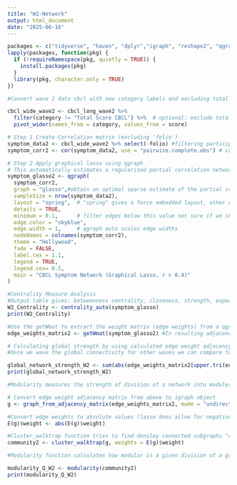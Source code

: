 ```yaml
---
title: "W2-Network"
output: html_document
date: "2025-06-16"
---
```


```r
packages <- c("tidyverse", "haven", "dplyr","igraph", "reshape2", "qgraph")
lapply(packages, function(pkg) {
  if (!requireNamespace(pkg, quietly = TRUE)) {
    install.packages(pkg)
  }
  library(pkg, character.only = TRUE)
})
```

```r
#Convert wave 2 data cbcl with new category labels and excluding total score to wide format 

cbcl_wide_wave2 <- cbcl_long_wave2 %>%
  filter(category != "Total Score CBCL") %>%  # optional: exclude total
  pivot_wider(names_from = category, values_from = score)
```

```r
# Step 1 Create Correlation matrix (excluding 'folio')
symptom_data2 <- cbcl_wide_wave2 %>% select(-folio) #filtering participant ID 
symptom_corr2 <- cor(symptom_data2, use = "pairwise.complete.obs") # cor function computes the correlation between columns x and y,  "pairwise.complete.obscomputes each pairwise correlation using only the rows (observations) that have non-missing values for that pair of variables

# Step 2 Apply graphical lasso using qgraph
# This automatically estimates a regularized partial correlation network
symptom_glasso2 <- qgraph(
  symptom_corr2,
  graph = "glasso",#obtain an optimal sparse estimate of the partial correlation matrix using the glasso package (Friedman, Hastie and Tibshirani, 2011)
  sampleSize = nrow(symptom_data2),
  layout = "spring",  # "spring" gives a force embedded layout, other options are "circle" or "groups", in fritz paper she used "layout"
  details = TRUE,
  minimum = 0.1,      # filter edges below this value not sure if we should filter for a maximum too 
  edge.color = "skyblue",
  edge.width = 1,     # qgraph auto scales edge widths
  nodeNames = colnames(symptom_corr2),
  theme = "Hollywood",
  fade = FALSE,
  label.cex = 1.1,
  legend = TRUE,
  legend.cex= 0.5,
  main = "CBCL Symptom Network (Graphical Lasso, r > 0.4)"
)

#Centrality Measure Analysis 
#Output table gives: betweenness centrality, closeness, strength, expected influence, shortest path length 
W2_Centrality <- centrality_auto(symptom_glasso)
print(W2_Centrality)
```

```r
#Use the getWmat to extract the weight matrix (edge weights) from a qgraph object 
edge_weights_matrix2 <- getWmat(symptom_glasso2) #In resulting adjacency matrix each cell represents the edge weight correlation between variables can be positive (direct relationship ) or negative (inverse relationship) or 0 (no edge)

# Calculating global strength by using calculated edge weight adjacency matrix from above, excludes diagnoal (repeated relationships), extracts only unique edge weights, takes their absolute value and adds them all up thus global network  strength = sum of absolute edge weights
#Once we wave the global connectivity for other waves we can compare to see if other waves have greater or decreased symptomp connectivity 

global_network_strength_W2 <- sum(abs(edge_weights_matrix2[upper.tri(edge_weights_matrix2)]))
print(global_network_strength_W2)


```

```r
#Modularity measures the strength of division of a network into modules (i.e., communities or clusters). A higher Q (typically 0.3–0.7) indicates a clearer, well-separated modular structure.

# Convert edge weight adjacency matrix from above to igraph object
g <- graph_from_adjacency_matrix(edge_weights_matrix2, mode = "undirected", weighted = TRUE, diag = FALSE)

#Convert edge weights to absolute values (lasso does allow for negative weight values)
E(g)$weight <- abs(E(g)$weight)

#Cluster_walktrap function tries to find densley connected subgraphs "communities" in a graph via random walks. The idea is that short random walks tend to stay in the same community 
community2 <- cluster_walktrap(g, weights = E(g)$weight)

#Modularity function calculates how modular is a given division of a graph into subgraphs, from (McElroy et al) Q index >0.3 suggesting nodes are arranged in non-random communities 

modularity_Q_W2 <- modularity(community2)
print(modularity_Q_W2)

```

